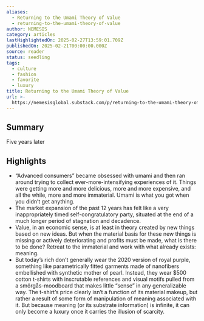 ```yaml
---
aliases:
  - Returning to the Umami Theory of Value
  - returning-to-the-umami-theory-of-value
author: NEMESIS
category: articles
lastHighlightedOn: 2025-02-27T13:59:01.709Z
publishedOn: 2025-02-21T00:00:00.000Z
source: reader
status: seedling
tags:
  - culture
  - fashion
  - favorite
  - luxury
title: Returning to the Umami Theory of Value
url: >-
  https://nemesisglobal.substack.com/p/returning-to-the-umami-theory-of?utm_source=post-email-title&publication_id=2317996&post_id=157386981&utm_campaign=email-post-title&isFreemail=true&r=og9hp&triedRedirect=true&utm_medium=email
---
```

## Summary

Five years later

## Highlights

- “Advanced consumers” became obsessed with umami and then ran around trying to collect ever-more-intensifying experiences of it. Things were getting more and more delicious, more and more expensive, and all the while, more and more immaterial.
  Umami is what you got when you didn’t get anything.
- The market expansion of the past 12 years has felt like a very inappropriately timed self-congratulatory party, situated at the end of a much longer period of stagnation and decadence.
- Value, in an economic sense, is at least in theory created by new things based on new ideas. But when the material basis for these new things is missing or actively deteriorating and profits must be made, what is there to be done? Retreat to the immaterial and work with what already exists: meaning.
- But today’s rich don’t generally wear the 2020 version of royal purple, something like parametrically fitted garments made of nanofibers embellished with synthetic mother of pearl. Instead, they wear $500 cotton t-shirts with inscrutable references and visual motifs pulled from a smörgås-moodboard that makes little “sense” in any generalizable way. The t-shirt’s price clearly isn’t a function of its material makeup, but rather a result of some form of manipulation of meaning associated with it. But because meaning (or its substrate information) is infinite, it can only become a luxury once it carries the illusion of scarcity.

